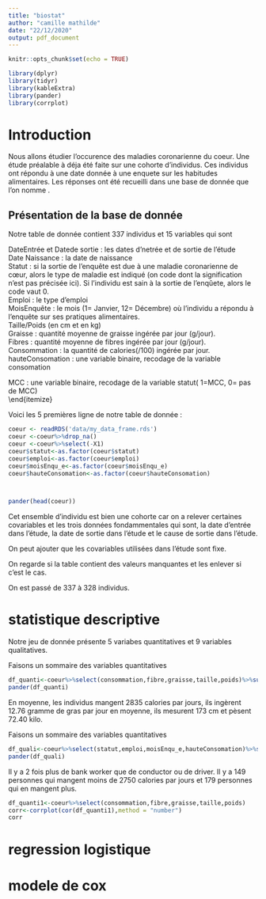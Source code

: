 ```yaml
---
title: "biostat"
author: "camille mathilde"
date: "22/12/2020"
output: pdf_document
---
```


```r
knitr::opts_chunk$set(echo = TRUE)
```

```r
library(dplyr)
library(tidyr)
library(kableExtra)
library(pander)
library(corrplot)
```
\newpage

# Introduction 

Nous allons étudier l'occurence des maladies coronarienne du coeur. Une étude préalable à déja été faite sur une cohorte d'individus. Ces individus ont répondu à une date donnée à une enquete sur les habitudes alimentaires. Les réponses ont été recueilli dans une base de donnée que l'on nomme \textbf{Coeur}.

## Présentation de la base de donnée

Notre table de donnée contient 337 individus et 15 variables qui sont

\begin{itemize}
\item Id : identifiant du sujet \
\item	DateEntrée et Datede sortie : les dates d’netrée et de sortie de l’étude\
\item	Date Naissance : la date de naissance \
\item	Statut : si la sortie de l’enquête est due à une maladie coronarienne de cœur, alors le type de maladie est indiqué (on code dont la signification n’est pas précisée ici). Si l’individu est sain à la sortie  de l’enqûete, alors le code vaut 0.\
\item	Emploi : le type d’emploi\
\item	MoisEnquête : le mois (1= Janvier, 12= Décembre) où l’individu a répondu à l’enquête sur ses pratiques alimentaires.\
\item	Taille/Poids (en cm et en kg)\
\item	Graisse : quantité moyenne de graisse ingérée par jour (g/jour).\
\item	Fibres : quantité moyenne de fibres ingérée par jour (g/jour).\
\item	Consommation : la quantité de calories(/100) ingérée par jour.\
\item	hauteConsomation : une variable binaire, recodage de la variable consomation\
\item	MCC : une variable binaire, recodage de la variable statut( 1=MCC, 0= pas de MCC)\
\end{itemize}

Voici les 5 premières ligne de notre table de donnée : 

```r
coeur <- readRDS('data/my_data_frame.rds')
coeur <-coeur%>%drop_na()
coeur <-coeur%>%select(-X1)
coeur$statut<-as.factor(coeur$statut)
coeur$emploi<-as.factor(coeur$emploi)
coeur$moisEnqu_e<-as.factor(coeur$moisEnqu_e)
coeur$hauteConsomation<-as.factor(coeur$hauteConsomation)



pander(head(coeur))
```

Cet ensemble d'individu est bien une cohorte car on a relever certaines covariables et les trois données fondammentales qui sont, la date d'entrée dans l'étude, la date de sortie dans l'étude et le cause de sortie dans l'étude.

On peut ajouter que les covariables utilisées dans l'étude sont fixe.

On regarde si la table contient des valeurs manquantes et les enlever si c'est le cas.

On est passé de 337 à 328 individus.



# statistique descriptive 

Notre jeu de donnée présente 5 variabes quantitatives et 9 variables qualitatives.

Faisons un sommaire des variables quantitatives 
```r
df_quanti<-coeur%>%select(consommation,fibre,graisse,taille,poids)%>%summary()
pander(df_quanti)
```

En moyenne, les individus mangent 2835 calories par jours, ils ingèrent 12.76 gramme de gras par jour en moyenne, ils mesurent 173 cm et pèsent 72.40 kilo.

Faisons un sommaire des variables quantitatives 

```r
df_quali<-coeur%>%select(statut,emploi,moisEnqu_e,hauteConsomation)%>%summary()
pander(df_quali)
```

Il y a 2 fois plus de bank worker que de conductor ou de driver. Il y a 149 personnes qui mangent moins de 2750 calories par jours et 179 personnes qui en mangent plus.

```r
df_quanti1<-coeur%>%select(consommation,fibre,graisse,taille,poids)
corr<-corrplot(cor(df_quanti1),method = "number")
corr
```

# regression logistique

# modele de cox 



